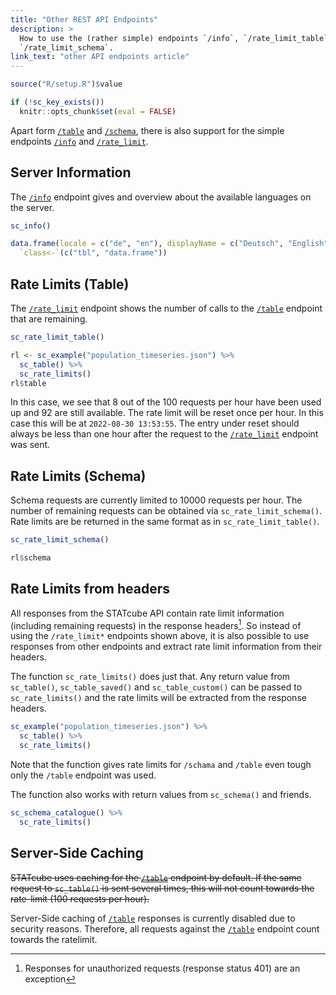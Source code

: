 ```yaml
---
title: "Other REST API Endpoints"
description: >
  How to use the (rather simple) endpoints `/info`, `/rate_limit_table` and
  `/rate_limit_schema`.
link_text: "other API endpoints article"
---
```


```r
source("R/setup.R")$value
```

```r
if (!sc_key_exists())
  knitr::opts_chunk$set(eval = FALSE)
```

Apart form [`/table`] and [`/schema`], there is also support for the simple
endpoints [`/info`] and [`/rate_limit`].

## Server Information

The  [`/info`] endpoint gives and overview about the available languages on the server.

```r
sc_info()
```

```r
data.frame(locale = c("de", "en"), displayName = c("Deutsch", "English")) %>%
  `class<-`(c("tbl", "data.frame"))
```

## Rate Limits (Table)

The [`/rate_limit`] endpoint shows the number of calls to the [`/table`]
endpoint that are remaining. 

```r
sc_rate_limit_table()
```

```r
rl <- sc_example("population_timeseries.json") %>%
  sc_table() %>%
  sc_rate_limits()
rl$table
```

In this case, we see that 8 out of the 100 requests per hour have been used up
and 92 are still available.
The rate limit will be reset once per hour.
In this case this will be at `2022-08-30 13:53:55`.
The entry under reset should always be less than one
hour after the request to the [`/rate_limit`] endpoint was sent.

## Rate Limits (Schema)

Schema requests are currently limited to 10000 requests per hour.
The number of remaining requests can be obtained via `sc_rate_limit_schema()`.
Rate limits are be returned in the same format as in `sc_rate_limit_table()`.

```r
sc_rate_limit_schema()
```

```r
rl$schema
```

## Rate Limits from headers

All responses from the STATcube API contain rate limit information (including remaining requests) in the response headers^[Responses for unauthorized requests (response status 401) are an exception].
So instead of using the `/rate_limit*` endpoints shown above, it is also possible to use responses from other endpoints and extract rate limit information from their headers.

The function `sc_rate_limits()` does just that. 
Any return value from `sc_table()`, `sc_table_saved()` and `sc_table_custom()` can be passed to `sc_rate_limits()` and the rate limits will be extracted from the response headers.

```r
sc_example("population_timeseries.json") %>%
  sc_table() %>%
  sc_rate_limits()
```

Note that the function gives rate limits for `/schama` and `/table` even tough only the `/table` endpoint was used.

The function also works with return values from `sc_schema()` and friends.

```r
sc_schema_catalogue() %>%
  sc_rate_limits()
```

## Server-Side Caching

~~STATcube uses caching for the [`/table`] endpoint by default. If the same
request to `sc_table()` is sent several times, this will not count
towards the rate-limit (100 requests per hour).~~ 

Server-Side caching of [`/table`] responses is currently disabled due to security reasons.
Therefore, all requests against the [`/table`] endpoint count towards the ratelimit.

[`/info`]: https://docs.wingarc.com.au/superstar/9.12/open-data-api/open-data-api-reference/info-endpoint
[`/rate_limit`]: https://docs.wingarc.com.au/superstar/9.12/open-data-api/open-data-api-reference/rate-limit
[`/schema`]: https://docs.wingarc.com.au/superstar/9.12/open-data-api/open-data-api-reference/schema-endpoint
[`/table`]: https://docs.wingarc.com.au/superstar/9.12/open-data-api/open-data-api-reference/table-endpoint

